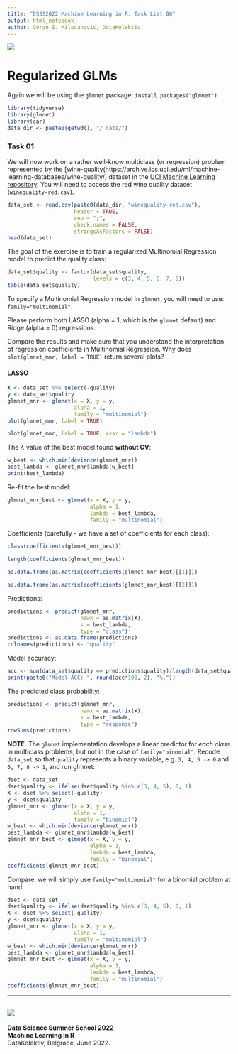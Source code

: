 ```yaml
---
title: "DSSS2022 Machine Learning in R: Task List 06"
output: html_notebook
author: Goran S. Milovanovic, DataKolektiv
---
```


![](DK_Logo_White_150.png)

# Regularized GLMs

Again we will be using the `glmnet` package: `install.packages("glmnet")`

```r
library(tidyverse)
library(glmnet)
library(car)
data_dir <- paste0(getwd(), "/_data/")
```

### Task 01

We will now work on a rather well-know multiclass (or regression) problem represented by the [wine-quality(https://archive.ics.uci.edu/ml/machine-learning-databases/wine-quality/) dataset in the [UCI Machine Learning repository](https://archive.ics.uci.edu/ml/index.php). You will need to access the red wine quality dataset (`winequality-red.csv`).

```r
data_set <- read.csv(paste0(data_dir, "winequality-red.csv"), 
                     header = TRUE,
                     sep = ";",
                     check.names = FALSE,
                     stringsAsFactors = FALSE)
head(data_set)
```

The goal of the exercise is to train a regularized Multinomial Regression model to predict the quality class:

```r
data_set$quality <- factor(data_set$quality, 
                           levels = c(3, 4, 5, 6, 7, 8))
table(data_set$quality)
```

To specify a Multinomial Regression model in `glmnet`, you will need to use: `family="multinomial"`.

Please perform both LASSO (alpha = 1, which is the `glmnet` default) and Ridge (alpha = 0) regressions.

Compare the results and make sure that you understand the interpretation of regression coefficients in Multinomial Regression. Why does `plot(glmnet_mnr, label = TRUE)` return several plots? 

#### LASSO

```r
X <- data_set %>% select(-quality)
y <- data_set$quality
glmnet_mnr <- glmnet(x = X, y = y, 
                     alpha = 1, 
                     family = "multinomial")
plot(glmnet_mnr, label = TRUE)
```

```r
plot(glmnet_mnr, label = TRUE, xvar = "lambda")
```

The $\lambda$ value of the best model found **without CV**:

```r
w_best <- which.min(deviance(glmnet_mnr))
best_lambda <- glmnet_mnr$lambda[w_best]
print(best_lambda)
```

Re-fit the best model:

```r
glmnet_mnr_best <- glmnet(x = X, y = y,
                          alpha = 1,
                          lambda = best_lambda,
                          family = "multinomial")
```

Coefficients (carefully - we have a set of coefficients for each class):

```r
class(coefficients(glmnet_mnr_best))
```

```r
length(coefficients(glmnet_mnr_best))
```

```r
as.data.frame(as.matrix(coefficients(glmnet_mnr_best)[[1]]))
```

```r
as.data.frame(as.matrix(coefficients(glmnet_mnr_best)[[2]]))
```

Predictions:

```r
predictions <- predict(glmnet_mnr, 
                       newx = as.matrix(X), 
                       s = best_lambda,
                       type = "class")
predictions <- as.data.frame(predictions)
colnames(predictions) <- "quality"
```

Model accuracy:

```r
acc <- sum(data_set$quality == predictions$quality)/length(data_set$quality)
print(paste0("Model ACC: ", round(acc*100, 2), "%."))
```

The predicted class probability:

```r
predictions <- predict(glmnet_mnr, 
                       newx = as.matrix(X), 
                       s = best_lambda,
                       type = "response")
rowSums(predictions)
```


**NOTE.** The `glmnet` implementation develops a linear predictor for *each class* in multiclass problems, but not in the case of `family="binomial"`. Recode `data_set` so that `quality` represents a binary variable, e.g. `3, 4, 5 -> 0` and `6, 7, 8 -> 1`, and run glmnet:

```r
dset <- data_set
dset$quality <- ifelse(dset$quality %in% c(3, 4, 5), 0, 1)
X <- dset %>% select(-quality)
y <- dset$quality
glmnet_mnr <- glmnet(x = X, y = y, 
                     alpha = 1, 
                     family = "binomial")
w_best <- which.min(deviance(glmnet_mnr))
best_lambda <- glmnet_mnr$lambda[w_best]
glmnet_mnr_best <- glmnet(x = X, y = y,
                          alpha = 1,
                          lambda = best_lambda,
                          family = "binomial")
coefficients(glmnet_mnr_best)
```

Compare: we will simply use `family="multinomial"` for a binomial problem at hand:

```r
dset <- data_set
dset$quality <- ifelse(dset$quality %in% c(3, 4, 5), 0, 1)
X <- dset %>% select(-quality)
y <- dset$quality
glmnet_mnr <- glmnet(x = X, y = y, 
                     alpha = 1, 
                     family = "multinomial")
w_best <- which.min(deviance(glmnet_mnr))
best_lambda <- glmnet_mnr$lambda[w_best]
glmnet_mnr_best <- glmnet(x = X, y = y,
                          alpha = 1,
                          lambda = best_lambda,
                          family = "multinomial")
coefficients(glmnet_mnr_best)
```


--- 

![](dsss2022_startit_add.jpg)
--- 

**Data Science Summer School 2022** <br>
**Machine Learning in R** <br>
DataKolektiv, Belgrade, June 2022.